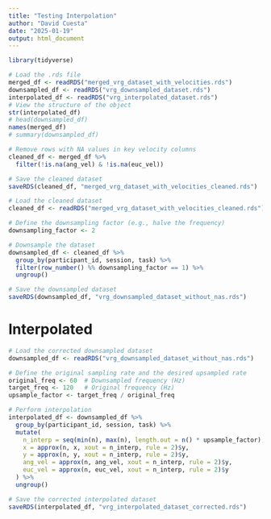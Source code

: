 ```yaml
---
title: "Testing Interpolation"
author: "David Cuesta"
date: "2025-01-19"
output: html_document
---
```


```r
library(tidyverse)
```

```r
# Load the .rds file
merged_df <- readRDS("merged_vrg_dataset_with_velocities.rds")
downsampled_df <- readRDS("vrg_downsampled_dataset.rds")
interpolated_df <- readRDS("vrg_interpolated_dataset.rds")
# View the structure of the object
str(interpolated_df)
# head(downsampled_df)
names(merged_df)
# summary(downsampled_df)
```
```r
# Remove rows with NA values in key velocity columns
cleaned_df <- merged_df %>%
  filter(!is.na(ang_vel) & !is.na(euc_vel))

# Save the cleaned dataset
saveRDS(cleaned_df, "merged_vrg_dataset_with_velocities_cleaned.rds")
```

```r
# Load the cleaned dataset
cleaned_df <- readRDS("merged_vrg_dataset_with_velocities_cleaned.rds")

# Define the downsampling factor (e.g., halve the frequency)
downsampling_factor <- 2

# Downsample the dataset
downsampled_df <- cleaned_df %>%
  group_by(participant_id, session, task) %>%
  filter(row_number() %% downsampling_factor == 1) %>%
  ungroup()

# Save the downsampled dataset
saveRDS(downsampled_df, "vrg_downsampled_dataset_without_nas.rds")

```

# Interpolated 
```r
# Load the corrected downsampled dataset
downsampled_df <- readRDS("vrg_downsampled_dataset_without_nas.rds")

# Define the original sampling rate and the desired upsampled rate
original_freq <- 60  # Downsampled frequency (Hz)
target_freq <- 120   # Original frequency (Hz)
upsample_factor <- target_freq / original_freq

# Perform interpolation
interpolated_df <- downsampled_df %>%
  group_by(participant_id, session, task) %>%
  mutate(
    n_interp = seq(min(n), max(n), length.out = n() * upsample_factor),
    x = approx(n, x, xout = n_interp, rule = 2)$y,
    y = approx(n, y, xout = n_interp, rule = 2)$y,
    ang_vel = approx(n, ang_vel, xout = n_interp, rule = 2)$y,
    euc_vel = approx(n, euc_vel, xout = n_interp, rule = 2)$y
  ) %>%
  ungroup()

# Save the corrected interpolated dataset
saveRDS(interpolated_df, "vrg_interpolated_dataset_corrected.rds")

```



